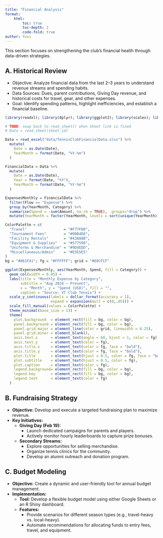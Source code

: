 ```yaml
---
title: "Financial Analysis"
format: 
    html:
        toc: true
        toc-depth: 2
        code-fold: true
author: Yusi
---
```


This section focuses on strengthening the club's financial health through data-driven strategies.

## A. Historical Review

- Objective: Analyze financial data from the last 2–3 years to understand revenue streams and spending habits.
- Data Sources: Dues, parent contributions, Giving Day revenue, and historical costs for travel, gear, and other expenses.
- Goal: Identify spending patterns, highlight inefficiencies, and establish a financial baseline.

```r
library(readxl); library(dplyr); library(ggplot2); library(scales); library(googlesheets4)

# TODO: swap back to read_sheet() when Sheet link is fixed
# Data = read_sheet(sheet_id)

Data = read_excel("data/TennisClubFinancialData.xlsx") %>%
  mutate(
    Date = as.Date(Date),
    YearMonth = format(Date, "%Y-%m")
  )

FinancialData = Data %>%
  mutate(
    Date = as.Date(Date),
    Year = format(Date, "%Y"),
    YearMonth = format(Date, "%Y-%m")
  )

ExpensesMonthly = FinancialData %>%
  filter(Flow == "Expense") %>%
  group_by(YearMonth, Category) %>%
  summarise(Spend = -sum(Amount, na.rm = TRUE), .groups="drop") %>%
  mutate(YearMonth = factor(YearMonth, levels = sort(unique(YearMonth))))

ColorPalette = c(
  "Travel"                 = "#F77F00",
  "Tournament Fees"        = "#00B4D8",
  "Facility Rentals"       = "#43AA8B",
  "Equipment & Supplies"   = "#577590",
  "Uniforms & Merchandise" = "#9D4EDD",
  "Miscellaneous/Admin"    = "#E5E5E5"
)
bg = "#861F41"; fg = "#FFFFFF"; grid = "#E0CFCF"

ggplot(ExpensesMonthly, aes(YearMonth, Spend, fill = Category)) +
  geom_col(width = 0.85) +
  labs(title = "Monthly Expense by Category",
       subtitle = "Aug 2024 – Present",
       x = "Month", y = "Spend (USD)", fill = "",
       caption = "Source: VT Club Tennis") +
  scale_y_continuous(labels = dollar_format(accuracy = 1),
                     expand = expansion(mult = c(0,.05))) +
  scale_fill_manual(values = ColorPalette) +
  theme_minimal(base_size = 13) +
  theme(
    plot.background  = element_rect(fill = bg, color = bg),
    panel.background = element_rect(fill = bg, color = bg),
    panel.grid.major = element_line(color = grid, linewidth = 0.25),
    panel.grid.minor = element_blank(),
    axis.text.x      = element_text(angle = 60, hjust = 1, color = fg),
    axis.text.y      = element_text(color = fg),
    axis.title.x     = element_text(color = fg, face = "bold"),
    axis.title.y     = element_text(color = fg, face = "bold"),
    plot.title       = element_text(hjust = 0.5, color = fg, face = "bold"),
    plot.subtitle    = element_text(hjust = 0.5, color = fg),
    plot.caption     = element_text(color = fg),
    legend.background= element_rect(fill = bg, color = bg),
    legend.key       = element_rect(fill = bg, color = bg),
    legend.text      = element_text(color = fg)
  )
```

## B. Fundraising Strategy

- **Objective:** Develop and execute a targeted fundraising plan to maximize revenue.
- **Key Initiatives:**
    - **Giving Day (Feb 19):**
        - Launch dedicated campaigns for parents and players.
        - Actively monitor hourly leaderboards to capture prize bonuses.
    - **Secondary Streams:**
        - Explore opportunities for selling merchandise.
        - Organize tennis clinics for the community.
        - Develop an alumni outreach and donation program.

## C. Budget Modeling

- **Objective:** Create a dynamic and user-friendly tool for annual budget management.
- **Implementation:**
    - **Tool:** Develop a flexible budget model using either Google Sheets or an R Shiny dashboard.
    - **Features:**
        - Provide scenarios for different season types (e.g., travel-heavy vs. local-heavy).
        - Automate recommendations for allocating funds to entry fees, travel, and equipment.
